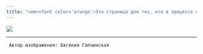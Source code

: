 ```yaml
---
title: "<em><font color='orange'>Эта страница для тех, кто в процессе освоения ласточки ТВиМС. Не забываем держать баланс! </font></em>" 
---
```

![](lastochka.jpg)

---
     Автор изображения: Евгения Гапчинская